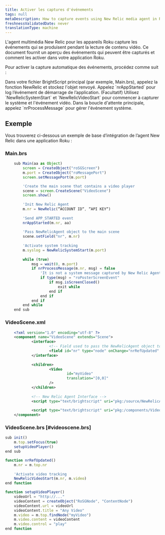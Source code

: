 ```yaml
---
title: Activer les captures d'événements
tags: null
metaDescription: How to capture events using New Relic media agent in Roku devices.
freshnessValidatedDate: never
translationType: machine
---
```


L&apos;agent multimédia New Relic pour les appareils Roku capture les événements qui se produisent pendant la lecture de contenu vidéo. Ce document fournit un aperçu des événements qui peuvent être capturés et comment les activer dans votre application Roku.

Pour activer la capture automatique des événements, procédez comme suit :

<Steps>
  <Step>
    Dans votre fichier BrightScript principal (par exemple, Main.brs), appelez la fonction NewRelic et stockez l&apos;objet renvoyé.
  </Step>

  <Step>
    Appelez `nrAppStarted` pour log l’événement de démarrage de l’application.
  </Step>

  <Step>
    (Facultatif) Utilisez `NewRelicSystemStart` et `NewRelicVideoStart` pour commencer à capturer le système et l&apos;événement vidéo.
  </Step>

  <Step>
    Dans la boucle d&apos;attente principale, appelez `nrProcessMessage` pour gérer l&apos;événement système.
  </Step>
</Steps>

## Exemple

Vous trouverez ci-dessous un exemple de base d’intégration de l’agent New Relic dans une application Roku :

### Main.brs

```javascript
    sub Main(aa as Object)
        screen = CreateObject("roSGScreen")
        m.port = CreateObject("roMessagePort")
        screen.setMessagePort(m.port)

        'Create the main scene that contains a video player
        scene = screen.CreateScene("VideoScene")
        screen.show()
            
        'Init New Relic Agent
        m.nr = NewRelic(“ACCOUNT ID“, “API KEY“)
            
        'Send APP_STARTED event
        nrAppStarted(m.nr, aa)
            
        'Pass NewRelicAgent object to the main scene
        scene.setField("nr", m.nr)
            
        'Activate system tracking
        m.syslog = NewRelicSystemStart(m.port)
        
        while (true)
            msg = wait(0, m.port)
            if nrProcessMessage(m.nr, msg) = false
                'It is not a system message captured by New Relic Agent
                if type(msg) = "roPosterScreenEvent"
                    if msg.isScreenClosed()
                        exit while
                    end if
                end if
            end if
        end while
    end sub
```

### VideoScene.xml

```xml
    <?xml version="1.0" encoding="utf-8" ?>
    <component name="VideoScene" extends="Scene"> 
	        <interface>
		            <!-- Field used to pass the NewRelicAgent object to the scene -->
		            <field id="nr" type="node" onChange="nrRefUpdated" />
	        </interface>
		
	        <children>
		            <Video
			                id="myVideo"
			                translation="[0,0]"
		            />
	        </children>
	
	        <!-- New Relic Agent Interface -->
	        <script type="text/brightscript" uri="pkg:/source/NewRelicAgent.brs"/>
	
	        <script type="text/brightscript" uri="pkg:/components/VideoScene.brs"/>
    </component>
```

### VideoScene.brs [#videoscene.brs]

```javascript
sub init()
    m.top.setFocus(true)
    setupVideoPlayer()
end sub

function nrRefUpdated()
    m.nr = m.top.nr
    
    'Activate video tracking
    NewRelicVideoStart(m.nr, m.video)
end function

function setupVideoPlayer()
    videoUrl = "http://..."
    videoContent = createObject("RoSGNode", "ContentNode")
    videoContent.url = videoUrl
    videoContent.title = "Any Video"
    m.video = m.top.findNode("myVideo")
    m.video.content = videoContent
    m.video.control = "play"
end function
```